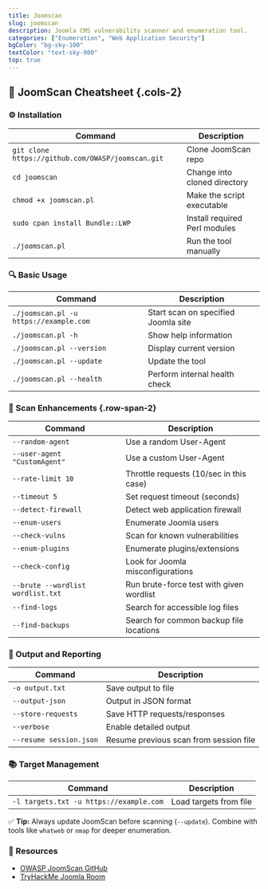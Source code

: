 ```yaml
---
title: Joomscan
slug: joomscan
description: Joomla CMS vulnerability scanner and enumeration tool.
categories: ["Enumeration", "Web Application Security"]
bgColor: "bg-sky-100"
textColor: "text-sky-900"
top: true
---
```


## 🧰 JoomScan Cheatsheet {.cols-2}

### ⚙️ Installation

| Command                                           | Description                   |
| ------------------------------------------------- | ----------------------------- |
| `git clone https://github.com/OWASP/joomscan.git` | Clone JoomScan repo           |
| `cd joomscan`                                     | Change into cloned directory  |
| `chmod +x joomscan.pl`                            | Make the script executable    |
| `sudo cpan install Bundle::LWP`                   | Install required Perl modules |
| `./joomscan.pl`                                   | Run the tool manually         |

### 🔍 Basic Usage

| Command                                | Description                         |
| -------------------------------------- | ----------------------------------- |
| `./joomscan.pl -u https://example.com` | Start scan on specified Joomla site |
| `./joomscan.pl -h`                     | Show help information               |
| `./joomscan.pl --version`              | Display current version             |
| `./joomscan.pl --update`               | Update the tool                     |
| `./joomscan.pl --health`               | Perform internal health check       |

### 🧪 Scan Enhancements {.row-span-2}

| Command                           | Description                              |
| --------------------------------- | ---------------------------------------- |
| `--random-agent`                  | Use a random User-Agent                  |
| `--user-agent "CustomAgent"`      | Use a custom User-Agent                  |
| `--rate-limit 10`                 | Throttle requests (10/sec in this case)  |
| `--timeout 5`                     | Set request timeout (seconds)            |
| `--detect-firewall`               | Detect web application firewall          |
| `--enum-users`                    | Enumerate Joomla users                   |
| `--check-vulns`                   | Scan for known vulnerabilities           |
| `--enum-plugins`                  | Enumerate plugins/extensions             |
| `--check-config`                  | Look for Joomla misconfigurations        |
| `--brute --wordlist wordlist.txt` | Run brute-force test with given wordlist |
| `--find-logs`                     | Search for accessible log files          |
| `--find-backups`                  | Search for common backup file locations  |

### 💾 Output and Reporting

| Command                 | Description                            |
| ----------------------- | -------------------------------------- |
| `-o output.txt`         | Save output to file                    |
| `--output-json`         | Output in JSON format                  |
| `--store-requests`      | Save HTTP requests/responses           |
| `--verbose`             | Enable detailed output                 |
| `--resume session.json` | Resume previous scan from session file |

### 📚 Target Management

| Command                                 | Description            |
| --------------------------------------- | ---------------------- |
| `-l targets.txt -u https://example.com` | Load targets from file |

✅ **Tip:** Always update JoomScan before scanning (`--update`). Combine with tools like `whatweb` or `nmap` for deeper enumeration.

### 🔗 Resources

- [OWASP JoomScan GitHub](https://github.com/OWASP/joomscan)
- [TryHackMe Joomla Room](https://tryhackme.com/room/joomla)
